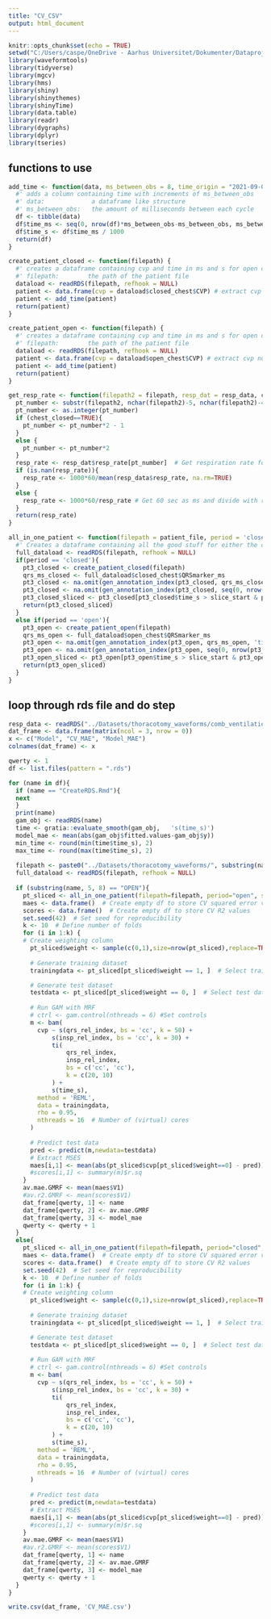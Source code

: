 ```yaml
---
title: "CV_CSV"
output: html_document
---
```


```r
knitr::opts_chunk$set(echo = TRUE)
setwd("C:/Users/caspe/OneDrive - Aarhus Universitet/Dokumenter/Dataprojekt/Projekt/git_simon/DataProject-GAM/GAM_RDS")
library(waveformtools)
library(tidyverse)
library(mgcv)
library(hms)
library(shiny)
library(shinythemes)
library(shinyTime)
library(data.table)
library(readr)
library(dygraphs)
library(dplyr)
library(tseries)
```

## functions to use

```r
add_time <- function(data, ms_between_obs = 8, time_origin = "2021-09-03") {
  #' adds a column containing time with increments of ms_between_obs
  #' data:             a dataframe like structure
  #' ms_between_obs:   the amount of milliseconds between each cycle
  df <- tibble(data)
  df$time_ms <- seq(0, nrow(df)*ms_between_obs-ms_between_obs, ms_between_obs)
  df$time_s <- df$time_ms / 1000
  return(df)
}

create_patient_closed <- function(filepath) {
  #' creates a dataframe containing cvp and time in ms and s for open chest
  #' filepath:        the path of the patient file
  dataload <- readRDS(filepath, refhook = NULL)
  patient <- data.frame(cvp = dataload$closed_chest$CVP) # extract cvp numbers from data
  patient <- add_time(patient)
  return(patient)
}

create_patient_open <- function(filepath) {
  #' creates a dataframe containing cvp and time in ms and s for open chest
  #' filepath:        the path of the patient file
  dataload <- readRDS(filepath, refhook = NULL)
  patient <- data.frame(cvp = dataload$open_chest$CVP) # extract cvp numbers from data
  patient <- add_time(patient)
  return(patient)
}

get_resp_rate <- function(filepath2 = filepath, resp_dat = resp_data, chest_closed){
  pt_number <- substr(filepath2, nchar(filepath2)-5, nchar(filepath2)-4)
  pt_number <- as.integer(pt_number)
  if (chest_closed==TRUE){
    pt_number <- pt_number*2 - 1
  }
  else {
    pt_number <- pt_number*2
  }
  resp_rate <- resp_dat$resp_rate[pt_number]  # Get respiration rate for patient
  if (is.nan(resp_rate)){
    resp_rate <- 1000*60/mean(resp_data$resp_rate, na.rm=TRUE)
  }
  else {
    resp_rate <- 1000*60/resp_rate # Get 60 sec as ms and divide with rate to get amount of ms between cycles
  }
  return(resp_rate)
}

all_in_one_patient <- function(filepath = patient_file, period = 'closed', slice_start = 130, slice_end = 190){
  #' Creates a dataframe containing all the good stuff for either the closed or open period
  full_dataload <- readRDS(filepath, refhook = NULL)
  if(period == 'closed'){
    pt3_closed <- create_patient_closed(filepath)
    qrs_ms_closed <- full_dataload$closed_chest$QRSmarker_ms
    pt3_closed <- na.omit(gen_annotation_index(pt3_closed, qrs_ms_closed, 'time_ms', 'qrs')) 
    pt3_closed <- na.omit(gen_annotation_index(pt3_closed, seq(0, nrow(pt3_closed)*8, get_resp_rate(chest_closed=TRUE)), 'time_ms', 'insp'))
    pt3_closed_sliced <- pt3_closed[pt3_closed$time_s > slice_start & pt3_closed$time_s < slice_end,]
    return(pt3_closed_sliced)
  }
  else if(period == 'open'){
    pt3_open <- create_patient_open(filepath)
    qrs_ms_open <- full_dataload$open_chest$QRSmarker_ms
    pt3_open <- na.omit(gen_annotation_index(pt3_open, qrs_ms_open, 'time_ms', 'qrs')) 
    pt3_open <- na.omit(gen_annotation_index(pt3_open, seq(0, nrow(pt3_open)*8, get_resp_rate(chest_closed=FALSE)), 'time_ms', 'insp'))
    pt3_open_sliced <- pt3_open[pt3_open$time_s > slice_start & pt3_open$time_s < slice_end,]
    return(pt3_open_sliced)
  }
}
```



## loop through rds file and do step

```r
resp_data <- readRDS("../Datasets/thoracotomy_waveforms/comb_ventilation_data.RDS")
dat_frame <- data.frame(matrix(ncol = 3, nrow = 0))
x <- c("Model", "CV_MAE", "Model_MAE")
colnames(dat_frame) <- x

qwerty <- 1
df <- list.files(pattern = ".rds")

for (name in df){
  if (name == "CreateRDS.Rmd"){
  next
  }
  print(name)
  gam_obj <- readRDS(name)
  time <- gratia::evaluate_smooth(gam_obj,   's(time_s)')
  model_mae <- mean(abs(gam_obj$fitted.values-gam_obj$y))
  min_time <- round(min(time$time_s), 2)
  max_time <- round(max(time$time_s), 2)
  
  filepath <- paste0("../Datasets/thoracotomy_waveforms/", substring(name,1,4), ".RDS")
  full_dataload <- readRDS(filepath, refhook = NULL)
  
  if (substring(name, 5, 8) == "OPEN"){
    pt_sliced <- all_in_one_patient(filepath=filepath, period="open", slice_start=min_time,slice_end=max_time)
    maes <- data.frame()  # Create empty df to store CV squared error values
    scores <- data.frame()  # Create empty df to store CV R2 values
    set.seed(42)  # Set seed for reproducibility
    k <- 10  # Define number of folds
    for (i in 1:k) {
    # Create weighting column
      pt_sliced$weight <- sample(c(0,1),size=nrow(pt_sliced),replace=TRUE,prob=c(0.2,0.8))  # 0 Indicates testing sample, 1 training        sample
  
      # Generate training dataset
      trainingdata <- pt_sliced[pt_sliced$weight == 1, ]  # Select training data by weight  

      # Generate test dataset
      testdata <- pt_sliced[pt_sliced$weight == 0, ]  # Select test data by weight
  
      # Run GAM with MRF
      # ctrl <- gam.control(nthreads = 6) #Set controls
      m <- bam(
        cvp ~ s(qrs_rel_index, bs = 'cc', k = 50) +
            s(insp_rel_index, bs = 'cc', k = 30) +
            ti(
                qrs_rel_index,
                insp_rel_index,
                bs = c('cc', 'cc'),
                k = c(20, 10)
            ) +
            s(time_s),
        method = 'REML',
        data = trainingdata,
        rho = 0.95,
        nthreads = 16  # Number of (virtual) cores
      )
  
      # Predict test data
      pred <- predict(m,newdata=testdata)
      # Extract MSES
      maes[i,1] <- mean(abs(pt_sliced$cvp[pt_sliced$weight==0] - pred))
      #scores[i,1] <- summary(m)$r.sq
    }
    av.mae.GMRF <- mean(maes$V1)
    #av.r2.GMRF <- mean(scores$V1)
    dat_frame[qwerty, 1] <- name
    dat_frame[qwerty, 2] <- av.mae.GMRF
    dat_frame[qwerty, 3] <- model_mae
    qwerty <- qwerty + 1
  }
  else{
    pt_sliced <- all_in_one_patient(filepath=filepath, period="closed", slice_start=min_time,slice_end=max_time)
    maes <- data.frame()  # Create empty df to store CV squared error values
    scores <- data.frame()  # Create empty df to store CV R2 values
    set.seed(42)  # Set seed for reproducibility
    k <- 10  # Define number of folds
    for (i in 1:k) {
    # Create weighting column
      pt_sliced$weight <- sample(c(0,1),size=nrow(pt_sliced),replace=TRUE,prob=c(0.2,0.8))  # 0 Indicates testing sample, 1 training        sample
  
      # Generate training dataset
      trainingdata <- pt_sliced[pt_sliced$weight == 1, ]  # Select training data by weight  

      # Generate test dataset
      testdata <- pt_sliced[pt_sliced$weight == 0, ]  # Select test data by weight
  
      # Run GAM with MRF
      # ctrl <- gam.control(nthreads = 6) #Set controls
      m <- bam(
        cvp ~ s(qrs_rel_index, bs = 'cc', k = 50) +
            s(insp_rel_index, bs = 'cc', k = 30) +
            ti(
                qrs_rel_index,
                insp_rel_index,
                bs = c('cc', 'cc'),
                k = c(20, 10)
            ) +
            s(time_s),
        method = 'REML',
        data = trainingdata,
        rho = 0.95,
        nthreads = 16  # Number of (virtual) cores
      )
  
      # Predict test data
      pred <- predict(m,newdata=testdata)
      # Extract MSES
      maes[i,1] <- mean(abs(pt_sliced$cvp[pt_sliced$weight==0] - pred))
      #scores[i,1] <- summary(m)$r.sq
    }
    av.mae.GMRF <- mean(maes$V1)
    #av.r2.GMRF <- mean(scores$V1)
    dat_frame[qwerty, 1] <- name
    dat_frame[qwerty, 2] <- av.mae.GMRF
    dat_frame[qwerty, 3] <- model_mae
    qwerty <- qwerty + 1
  }
}
```

```r
write.csv(dat_frame, 'CV_MAE.csv')
```

